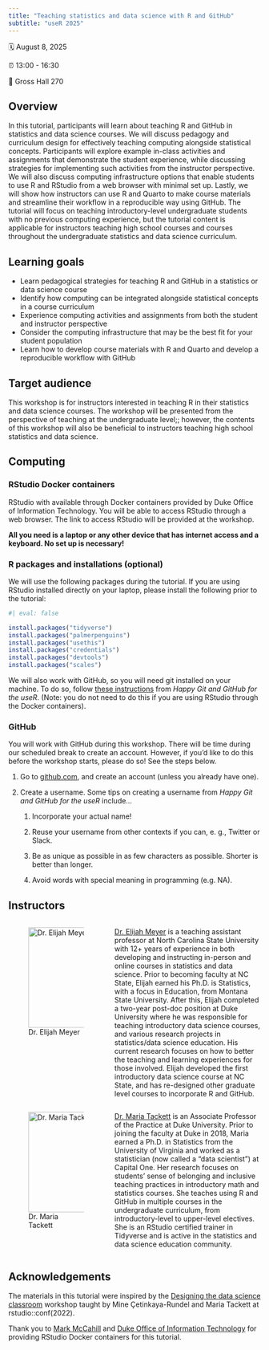 ```yaml
---
title: "Teaching statistics and data science with R and GitHub"
subtitle: "useR 2025"
---
```


🗓️ August 8, 2025

⏰ 13:00 - 16:30

📍 Gross Hall 270

## Overview

In this tutorial, participants will learn about teaching R and GitHub in statistics and data science courses. We will discuss pedagogy and curriculum design for effectively teaching computing alongside statistical concepts. Participants will explore example in-class activities and assignments that demonstrate the student experience, while discussing strategies for implementing such activities from the instructor perspective. We will also discuss computing infrastructure options that enable students to use R and RStudio from a web browser with minimal set up. Lastly, we will show how instructors can use R and Quarto to make course materials and streamline their workflow in a reproducible way using GitHub. The tutorial will focus on teaching introductory-level undergraduate students with no previous computing experience, but the tutorial content is applicable for instructors teaching high school courses and courses throughout the undergraduate statistics and data science curriculum.

## Learning goals

-   Learn pedagogical strategies for teaching R and GitHub in a statistics or data science course
-   Identify how computing can be integrated alongside statistical concepts in a course curriculum
-   Experience computing activities and assignments from both the student and instructor perspective
-   Consider the computing infrastructure that may be the best fit for your student population
-   Learn how to develop course materials with R and Quarto and develop a reproducible workflow with GitHub

## Target audience

This workshop is for instructors interested in teaching R in their statistics and data science courses. The workshop will be presented from the perspective of teaching at the undergraduate level;; however, the contents of this workshop will also be beneficial to instructors teaching high school statistics and data science.

## Computing

### RStudio Docker containers

RStudio with available through Docker containers provided by Duke Office of Information Technology. You will be able to access RStudio through a web browser. The link to access RStudio will be provided at the workshop.

**All you need is a laptop or any other device that has internet access and a keyboard. No set up is necessary!**

### R packages and installations (optional)

We will use the following packages during the tutorial. If you are using RStudio installed directly on your laptop, please install the following prior to the tutorial:

```r
#| eval: false

install.packages("tidyverse")
install.packages("palmerpenguins")
install.packages("usethis")
install.packages("credentials")
install.packages("devtools")
install.packages("scales")
```

We will also work with GitHub, so you will need git installed on your machine. To do so, follow [these instructions](https://happygitwithr.com/install-git.html#install-git) from *Happy Git and GitHub for the useR*. (Note: you do not need to do this if you are using RStudio through the Docker containers).

### GitHub

You will work with GitHub during this workshop. There will be time during our scheduled break to create an account. However, if you'd like to do this before the workshop starts, please do so! See the steps below.

1.  Go to [github.com](https://github.com), and create an account (unless you already have one).

2.  Create a username. Some tips on creating a username from *Happy Git and GitHub for the useR* include...

    1.  Incorporate your actual name!

    2.  Reuse your username from other contexts if you can, e. g., Twitter or Slack.

    3.  Be as unique as possible in as few characters as possible. Shorter is better than longer.

    4.  Avoid words with special meaning in programming (e.g. NA).

## Instructors

::::: columns
::: {.column width="30%"}
![Dr. Elijah Meyer](images/elijah.png){height="200" fig-align="left"}
:::

::: {.column width="50%"}
[Dr. Elijah Meyer](https://elijahmeyer3.github.io/) is a teaching assistant professor at North Carolina State University with 12+ years of experience in both developing and instructing in-person and online courses in statistics and data science. Prior to becoming faculty at NC State, Elijah earned his Ph.D. is Statistics, with a focus in Education, from Montana State University. After this, Elijah completed a two-year post-doc position at Duke University where he was responsible for teaching introductory data science courses, and various research projects in statistics/data science education. His current research focuses on how to better the teaching and learning experiences for those involved. Elijah developed the first introductory data science course at NC State, and has re-designed other graduate level courses to incorporate R and GitHub.
:::
:::::

::::: columns
::: {.column width="30%"}
![Dr. Maria Tackett](images/maria.png){fig-align="left" height="200"}
:::

::: {.column width="50%"}
[Dr. Maria Tackett](https://www2.stat.duke.edu/~mt324) is an Associate Professor of the Practice at Duke University. Prior to joining the faculty at Duke in 2018, Maria earned a Ph.D. in Statistics from the University of Virginia and worked as a statistician (now called a "data scientist") at Capital One. Her research focuses on students’ sense of belonging and inclusive teaching practices in introductory math and statistics courses. She teaches using R and GitHub in multiple courses in the undergraduate curriculum, from introductory-level to upper-level electives. She is an RStudio certified trainer in Tidyverse and is active in the statistics and data science education community.
:::
:::::

## Acknowledgements 

The materials in this tutorial were inspired by the [Designing the data science classroom](https://rstudio-conf-2022.github.io/teach-ds/) workshop taught by Mine Çetinkaya-Rundel and Maria Tackett at rstudio::conf(2022).

Thank you to [Mark McCahill](https://iss.duke.edu/mark-mccahill) and [Duke Office of Information Technology](https://oit.duke.edu/) for providing RStudio Docker containers for this tutorial.
